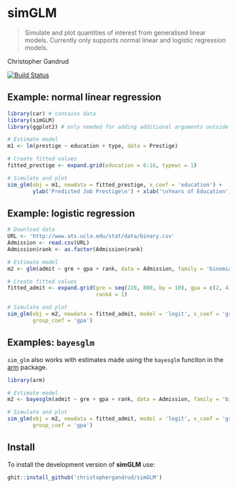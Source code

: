 # simGLM

> Simulate and plot quantities of interest from generalised linear
    models. Currently only supports normal linear and logistic regression models.

Christopher Gandrud

[![Build Status](https://travis-ci.org/christophergandrud/simGLM.svg?branch=master)](https://travis-ci.org/christophergandrud/simGLM)

## Example: normal linear regression

```r
library(car) # contains data
library(simGLM)
library(ggplot2) # only needed for adding additional arguments outside of sim_glm

# Estimate model
m1 <- lm(prestige ~ education + type, data = Prestige)

# Create fitted values
fitted_prestige <- expand.grid(education = 6:16, typewc = 1)

# Simulate and plot
sim_glm(obj = m1, newdata = fitted_prestige, x_coef = 'education') +
        ylab('Predicted Job Prestige\n') + xlab('\nYears of Education')
```

## Example: logistic regression

```r
# Download data
URL <- 'http://www.ats.ucla.edu/stat/data/binary.csv'
Admission <- read.csv(URL)
Admission$rank <- as.factor(Admission$rank)

# Estimate model
m2 <- glm(admit ~ gre + gpa + rank, data = Admission, family = 'binomial')

# Create fitted values
fitted_admit <- expand.grid(gre = seq(220, 800, by = 10), gpa = c(2, 4), 
                            rank4 = 1)

# Simulate and plot
sim_glm(obj = m2, newdata = fitted_admit, model = 'logit', x_coef = 'gre', 
        group_coef = 'gpa')
```

## Examples: `bayesglm`

`sim_glm` also works with estimates made using the `bayesglm` funciton in the [arm](https://cran.r-project.org/web/packages/arm/index.html) package.

```r
library(arm)
```

```r

# Estimate model
m2 <- bayesglm(admit ~ gre + gpa + rank, data = Admission, family = 'binomial')

# Simulate and plot
sim_glm(obj = m2, newdata = fitted_admit, model = 'logit', x_coef = 'gre', 
        group_coef = 'gpa')
```

## Install

To install the development version of **simGLM** use:

```r
ghit::install_github('christophergandrud/simGLM')
```